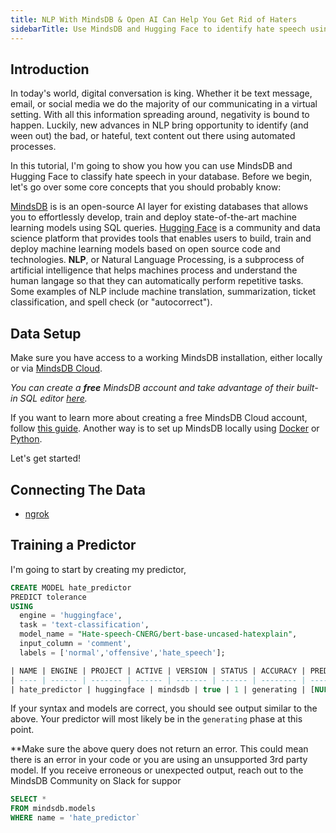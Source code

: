 ```yaml
---
title: NLP With MindsDB & Open AI Can Help You Get Rid of Haters
sidebarTitle: Use MindsDB and Hugging Face to identify hate speech using SQL
---
```


## Introduction

In today's world, digital conversation is king. Whether it be text message, email, or social media we do the majority of our communicating in a virtual setting. With all this information spreading around, negativity is bound to happen. Luckily, new advances in NLP bring opportunity to identify (and ween out) the bad, or hateful, text content out there using automated processes.

In this tutorial, I'm going to show you how you can use MindsDB and Hugging Face to classify hate speech in your database. Before we begin, let's go over some core concepts that you should probably know:

[MindsDB](https://mindsdb.com/) is is an open-source AI layer for existing databases that allows you to effortlessly develop, train and deploy state-of-the-art machine learning models using SQL queries. 
[Hugging Face](https://huggingface.co/) is a community and data science platform that provides tools that enables users to build, train and deploy machine learning models based on open source code and technologies. 
**NLP**, or Natural Language Processing, is a subprocess of artificial intelligence that helps machines process and understand the human langage so that they can automatically perform repetitive tasks. 
Some examples of NLP include machine translation, summarization, ticket classification, and spell check (or "autocorrect").

## Data Setup

Make sure you have access to a working MindsDB installation, either locally or via [MindsDB Cloud](https://cloud.mindsdb.com/). 

*You can create a **free** MindsDB account and take advantage of their built-in SQL editor [here](https://cloud.mindsdb.com/editor).*

If you want to learn more about creating a free MindsDB Cloud account, follow
[this guide](/setup/cloud/). Another way is to set up
MindsDB locally using
[Docker](/setup/self-hosted/docker/) or
[Python](/setup/self-hosted/pip/source/).

Let's get started!

## Connecting The Data

- [ngrok](https://dashboard.ngrok.com/get-started/setup)


## Training a Predictor
I'm going to start by creating my predictor, 

```sql
CREATE MODEL hate_predictor
PREDICT tolerance
USING
  engine = 'huggingface',
  task = 'text-classification',
  model_name = "Hate-speech-CNERG/bert-base-uncased-hatexplain",
  input_column = 'comment',
  labels = ['normal','offensive','hate_speech'];
```

```sql
| NAME | ENGINE | PROJECT | ACTIVE | VERSION | STATUS | ACCURACY | PREDICT | UPDATE_STATUS | MINDSDB_VERSION | ERROR | SELECT_DATA_QUERY | TRAINING_OPTIONS | TAG |
| ---- | ------ | ------- | ------ | ------- | ------ | -------- | ------- | ------------- | --------------- | ----- | ----------------- | ---------------- | --- |
| hate_predictor | huggingface | mindsdb | true | 1 | generating | [NULL] | tolerance | up_to_date | 23.3.4.0 | [NULL] | [NULL] | {'target': 'tolerance', 'using': {'task': 'text-classification', 'model_name': 'Hate-speech-CNERG/bert-base-uncased-hatexplain', 'input_column': 'comment', 'labels': ['normal', 'offensive', 'hate_speech']}} | [NULL] |
```

If your syntax and models are correct, you should see output similar to the above. Your predictor will most likely be in the `generating` phase at this point.

**Make sure the above query does not return an error. This could mean there is an error in your code or you are using an unsupported 3rd party model. If you receive erroneous or unexpected output, reach out to the MindsDB Community on Slack for suppor

```sql
SELECT *
FROM mindsdb.models 
WHERE name = 'hate_predictor`
```